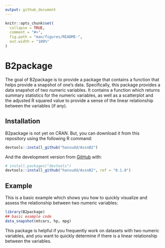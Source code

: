 ```yaml
---
output: github_document
---
```


<!-- README.md is generated from README.Rmd. Please edit that file -->

```r
knitr::opts_chunk$set(
  collapse = TRUE,
  comment = "#>",
  fig.path = "man/figures/README-",
  out.width = "100%"
)
```

# B2package

<!-- badges: start -->
<!-- badges: end -->

The goal of B2package is to provide a package that contains a function that helps provide a snapshot of one's data. Specifically, this package provides a data snapshot of two numeric variables. It contains a function which returns summary statistics for the numeric variables, as well as a scatterplot and the adjusted R squared value to provide a sense of the linear relationship between the variables (if any).

## Installation

B2package is not yet on CRAN. But, you can download it from this repository using
the following R command:

``` r
devtools::install_github("hansudd/AssnB2")
```

And the development version from [GitHub](https://github.com/) with:

``` r
# install.packages("devtools")
devtools::install_github("hansudd/AssnB2", ref = "0.1.0")
```
## Example

This is a basic example which shows you how to quickly visualize and assess the relationship between two numeric variables:

```r
library(B2package)
## basic example code
data_snapshot(mtcars, hp, mpg)
```

This package is helpful if you frequently work on datasets with two numeric variables, and you want to quickly determine if 
there is a linear relationship between the variables. 
